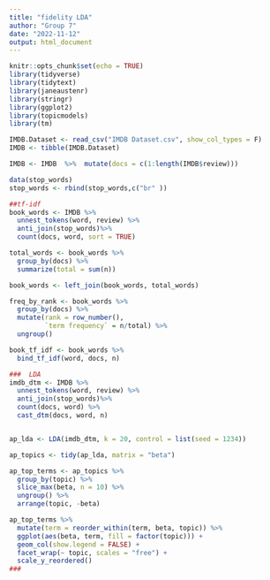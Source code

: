 ```yaml
---
title: "fidelity LDA"
author: "Group 7"
date: "2022-11-12"
output: html_document
---
```


```r
knitr::opts_chunk$set(echo = TRUE)
library(tidyverse)
library(tidytext)
library(janeaustenr)
library(stringr)
library(ggplot2)
library(topicmodels)
library(tm)
```

```r
IMDB.Dataset <- read_csv("IMDB Dataset.csv", show_col_types = F)
IMDB <- tibble(IMDB.Dataset)

IMDB <- IMDB  %>%  mutate(docs = c(1:length(IMDB$review)))

data(stop_words)
stop_words <- rbind(stop_words,c("br" ))
```


```r
##tf-idf
book_words <- IMDB %>%
  unnest_tokens(word, review) %>%
  anti_join(stop_words)%>%
  count(docs, word, sort = TRUE)

total_words <- book_words %>% 
  group_by(docs) %>% 
  summarize(total = sum(n))

book_words <- left_join(book_words, total_words)

freq_by_rank <- book_words %>% 
  group_by(docs) %>% 
  mutate(rank = row_number(), 
         `term frequency` = n/total) %>%
  ungroup()

book_tf_idf <- book_words %>%
  bind_tf_idf(word, docs, n)


```

```r
###  LDA
imdb_dtm <- IMDB %>%
  unnest_tokens(word, review) %>%
  anti_join(stop_words)%>%
  count(docs, word) %>%
  cast_dtm(docs, word, n)


ap_lda <- LDA(imdb_dtm, k = 20, control = list(seed = 1234))

ap_topics <- tidy(ap_lda, matrix = "beta")

ap_top_terms <- ap_topics %>%
  group_by(topic) %>%
  slice_max(beta, n = 10) %>% 
  ungroup() %>%
  arrange(topic, -beta)

ap_top_terms %>%
  mutate(term = reorder_within(term, beta, topic)) %>%
  ggplot(aes(beta, term, fill = factor(topic))) +
  geom_col(show.legend = FALSE) +
  facet_wrap(~ topic, scales = "free") +
  scale_y_reordered()
###
```

